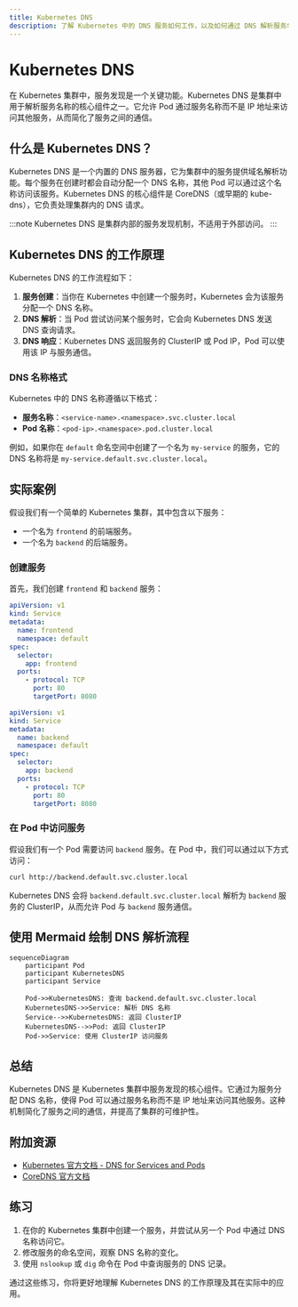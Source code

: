 ```yaml
---
title: Kubernetes DNS
description: 了解 Kubernetes 中的 DNS 服务如何工作，以及如何通过 DNS 解析服务名称以实现服务发现。
---
```


# Kubernetes DNS

在 Kubernetes 集群中，服务发现是一个关键功能。Kubernetes DNS 是集群中用于解析服务名称的核心组件之一。它允许 Pod 通过服务名称而不是 IP 地址来访问其他服务，从而简化了服务之间的通信。

## 什么是 Kubernetes DNS？

Kubernetes DNS 是一个内置的 DNS 服务器，它为集群中的服务提供域名解析功能。每个服务在创建时都会自动分配一个 DNS 名称，其他 Pod 可以通过这个名称访问该服务。Kubernetes DNS 的核心组件是 CoreDNS（或早期的 kube-dns），它负责处理集群内的 DNS 请求。

:::note
Kubernetes DNS 是集群内部的服务发现机制，不适用于外部访问。
:::

## Kubernetes DNS 的工作原理

Kubernetes DNS 的工作流程如下：

1. **服务创建**：当你在 Kubernetes 中创建一个服务时，Kubernetes 会为该服务分配一个 DNS 名称。
2. **DNS 解析**：当 Pod 尝试访问某个服务时，它会向 Kubernetes DNS 发送 DNS 查询请求。
3. **DNS 响应**：Kubernetes DNS 返回服务的 ClusterIP 或 Pod IP，Pod 可以使用该 IP 与服务通信。

### DNS 名称格式

Kubernetes 中的 DNS 名称遵循以下格式：

- **服务名称**：`<service-name>.<namespace>.svc.cluster.local`
- **Pod 名称**：`<pod-ip>.<namespace>.pod.cluster.local`

例如，如果你在 `default` 命名空间中创建了一个名为 `my-service` 的服务，它的 DNS 名称将是 `my-service.default.svc.cluster.local`。

## 实际案例

假设我们有一个简单的 Kubernetes 集群，其中包含以下服务：

- 一个名为 `frontend` 的前端服务。
- 一个名为 `backend` 的后端服务。

### 创建服务

首先，我们创建 `frontend` 和 `backend` 服务：

```yaml
apiVersion: v1
kind: Service
metadata:
  name: frontend
  namespace: default
spec:
  selector:
    app: frontend
  ports:
    - protocol: TCP
      port: 80
      targetPort: 8080
```

```yaml
apiVersion: v1
kind: Service
metadata:
  name: backend
  namespace: default
spec:
  selector:
    app: backend
  ports:
    - protocol: TCP
      port: 80
      targetPort: 8080
```

### 在 Pod 中访问服务

假设我们有一个 Pod 需要访问 `backend` 服务。在 Pod 中，我们可以通过以下方式访问：

```bash
curl http://backend.default.svc.cluster.local
```

Kubernetes DNS 会将 `backend.default.svc.cluster.local` 解析为 `backend` 服务的 ClusterIP，从而允许 Pod 与 `backend` 服务通信。

## 使用 Mermaid 绘制 DNS 解析流程

```mermaid
sequenceDiagram
    participant Pod
    participant KubernetesDNS
    participant Service

    Pod->>KubernetesDNS: 查询 backend.default.svc.cluster.local
    KubernetesDNS->>Service: 解析 DNS 名称
    Service-->>KubernetesDNS: 返回 ClusterIP
    KubernetesDNS-->>Pod: 返回 ClusterIP
    Pod->>Service: 使用 ClusterIP 访问服务
```

## 总结

Kubernetes DNS 是 Kubernetes 集群中服务发现的核心组件。它通过为服务分配 DNS 名称，使得 Pod 可以通过服务名称而不是 IP 地址来访问其他服务。这种机制简化了服务之间的通信，并提高了集群的可维护性。

## 附加资源

- [Kubernetes 官方文档 - DNS for Services and Pods](https://kubernetes.io/docs/concepts/services-networking/dns-pod-service/)
- [CoreDNS 官方文档](https://coredns.io/)

## 练习

1. 在你的 Kubernetes 集群中创建一个服务，并尝试从另一个 Pod 中通过 DNS 名称访问它。
2. 修改服务的命名空间，观察 DNS 名称的变化。
3. 使用 `nslookup` 或 `dig` 命令在 Pod 中查询服务的 DNS 记录。

通过这些练习，你将更好地理解 Kubernetes DNS 的工作原理及其在实际中的应用。